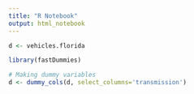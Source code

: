 ---
title: "R Notebook"
output: html_notebook
---
```{r}
d <- vehicles.florida
```
```{r}
library(fastDummies)
```
```{r}
# Making dummy variables
d <- dummy_cols(d, select_columns='transmission')
```

